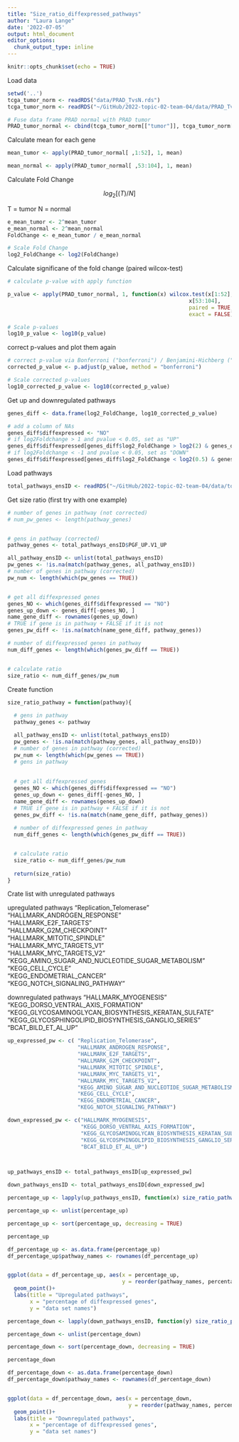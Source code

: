 ```yaml
---
title: "Size_ratio_diffexpressed_pathways"
author: "Laura Lange"
date: '2022-07-05'
output: html_document
editor_options: 
  chunk_output_type: inline
---
```


```r
knitr::opts_chunk$set(echo = TRUE)
```

Load data

```r
setwd('..')
tcga_tumor_norm <- readRDS("data/PRAD_TvsN.rds")
tcga_tumor_norm <- readRDS("~/GitHub/2022-topic-02-team-04/data/PRAD_TvsN.rds")

# Fuse data frame PRAD normal with PRAD tumor
PRAD_tumor_normal <- cbind(tcga_tumor_norm[["tumor"]], tcga_tumor_norm[["normal"]])
```

Calculate mean for each gene 

```r
mean_tumor <- apply(PRAD_tumor_normal[ ,1:52], 1, mean)

mean_normal <- apply(PRAD_tumor_normal[ ,53:104], 1, mean)
```

Calculate Fold Change 

$$
log_2[(T)/N]
$$

T = tumor 
N = normal 

```r
e_mean_tumor <- 2^mean_tumor
e_mean_normal <- 2^mean_normal
FoldChange <- e_mean_tumor / e_mean_normal

# Scale Fold Change 
log2_FoldChange <- log2(FoldChange)
```

Calculate significane of the fold change (paired wilcox-test)

```r
# calculate p-value with apply function 

p_value <- apply(PRAD_tumor_normal, 1, function(x) wilcox.test(x[1:52], 
                                                         x[53:104], 
                                                         paired = TRUE,
                                                         exact = FALSE)$p.value)

# Scale p-values 
log10_p_value <- log10(p_value)
```

correct p-values and plot them again 

```r
# correct p-value via Bonferroni ("bonferroni") / Benjamini-Hichberg ("BH")
corrected_p_value <- p.adjust(p_value, method = "bonferroni")

# Scale corrected p-values 
log10_corrected_p_value <- log10(corrected_p_value)
```

Get up and downregulated pathways 

```r
genes_diff <- data.frame(log2_FoldChange, log10_corrected_p_value)

# add a column of NAs
genes_diff$diffexpressed <- "NO"
# if log2Foldchange > 1 and pvalue < 0.05, set as "UP" 
genes_diff$diffexpressed[genes_diff$log2_FoldChange > log2(2) & genes_diff$log10_corrected_p_value < log10(0.05)] <- "UP"
# if log2Foldchange < -1 and pvalue < 0.05, set as "DOWN"
genes_diff$diffexpressed[genes_diff$log2_FoldChange < log2(0.5) & genes_diff$log10_corrected_p_value < log10(0.05)] <- "DOWN"
```

Load pathways 

```r
total_pathways_ensID <- readRDS("~/GitHub/2022-topic-02-team-04/data/total_pathways_ensID.rds")
```

Get size ratio (first try with one example)

```r
# number of genes in pathway (not corrected)
# num_pw_genes <- length(pathway_genes)


# gens in pathway (corrected)
pathway_genes <- total_pathways_ensID$PGF_UP.V1_UP

all_pathway_ensID <- unlist(total_pathways_ensID)
pw_genes <- !is.na(match(pathway_genes, all_pathway_ensID))
# number of genes in pathway (corrected)
pw_num <- length(which(pw_genes == TRUE))


# get all diffexpressed genes
genes_NO <- which(genes_diff$diffexpressed == "NO") 
genes_up_down <- genes_diff[-genes_NO, ]
name_gene_diff <- rownames(genes_up_down)
# TRUE if gene is in pathway + FALSE if it is not
genes_pw_diff <- !is.na(match(name_gene_diff, pathway_genes))

# number of diffexpressed genes in pathway
num_diff_genes <- length(which(genes_pw_diff == TRUE))


# calculate ratio
size_ratio <- num_diff_genes/pw_num
```

Create function 

```r
size_ratio_pathway = function(pathway){
  
  # gens in pathway
  pathway_genes <- pathway

  all_pathway_ensID <- unlist(total_pathways_ensID)
  pw_genes <- !is.na(match(pathway_genes, all_pathway_ensID))
  # number of genes in pathway (corrected)
  pw_num <- length(which(pw_genes == TRUE))
  # gens in pathway
  
  
  # get all diffexpressed genes
  genes_NO <- which(genes_diff$diffexpressed == "NO") 
  genes_up_down <- genes_diff[-genes_NO, ]
  name_gene_diff <- rownames(genes_up_down)
  # TRUE if gene is in pathway + FALSE if it is not
  genes_pw_diff <- !is.na(match(name_gene_diff, pathway_genes))
  
  # number of diffexpressed genes in pathway
  num_diff_genes <- length(which(genes_pw_diff == TRUE))


  # calculate ratio
  size_ratio <- num_diff_genes/pw_num
  
  return(size_ratio)
}
```

Crate list with unregulated pathways

upregulated pathways 
"Replication_Telomerase"                          
"HALLMARK_ANDROGEN_RESPONSE"                      
"HALLMARK_E2F_TARGETS"                            
"HALLMARK_G2M_CHECKPOINT"                         
"HALLMARK_MITOTIC_SPINDLE"                        
"HALLMARK_MYC_TARGETS_V1"                         
"HALLMARK_MYC_TARGETS_V2"                         
"KEGG_AMINO_SUGAR_AND_NUCLEOTIDE_SUGAR_METABOLISM"
"KEGG_CELL_CYCLE"                                 
"KEGG_ENDOMETRIAL_CANCER"                         
"KEGG_NOTCH_SIGNALING_PATHWAY"

downregulated pathways 
"HALLMARK_MYOGENESIS"                                
"KEGG_DORSO_VENTRAL_AXIS_FORMATION"                  
"KEGG_GLYCOSAMINOGLYCAN_BIOSYNTHESIS_KERATAN_SULFATE"
"KEGG_GLYCOSPHINGOLIPID_BIOSYNTHESIS_GANGLIO_SERIES" 
"BCAT_BILD_ET_AL_UP"

```r
up_expressed_pw <- c( "Replication_Telomerase",                    
                      "HALLMARK_ANDROGEN_RESPONSE",                      
                      "HALLMARK_E2F_TARGETS",                           
                      "HALLMARK_G2M_CHECKPOINT",                      
                      "HALLMARK_MITOTIC_SPINDLE",                       
                      "HALLMARK_MYC_TARGETS_V1",                        
                      "HALLMARK_MYC_TARGETS_V2",
                      "KEGG_AMINO_SUGAR_AND_NUCLEOTIDE_SUGAR_METABOLISM",
                      "KEGG_CELL_CYCLE",                                
                      "KEGG_ENDOMETRIAL_CANCER",                  
                      "KEGG_NOTCH_SIGNALING_PATHWAY")

down_expressed_pw <- c("HALLMARK_MYOGENESIS",                  
                       "KEGG_DORSO_VENTRAL_AXIS_FORMATION",
                       "KEGG_GLYCOSAMINOGLYCAN_BIOSYNTHESIS_KERATAN_SULFATE",
                       "KEGG_GLYCOSPHINGOLIPID_BIOSYNTHESIS_GANGLIO_SERIES", 
                       "BCAT_BILD_ET_AL_UP")



up_pathways_ensID <- total_pathways_ensID[up_expressed_pw]

down_pathways_ensID <- total_pathways_ensID[down_expressed_pw]
```


```r

percentage_up <- lapply(up_pathways_ensID, function(x) size_ratio_pathway(pathway = x))

percentage_up <- unlist(percentage_up)

percentage_up <- sort(percentage_up, decreasing = TRUE)

percentage_up
```

```r
df_percentage_up <- as.data.frame(percentage_up)
df_percentage_up$pathway_names <- rownames(df_percentage_up)


ggplot(data = df_percentage_up, aes(x = percentage_up, 
                                    y = reorder(pathway_names, percentage_up)))+
  geom_point()+
  labs(title = "Upregulated pathways",
       x = "percentage of diffexpressed genes", 
       y = "data set names")
```


```r

percentage_down <- lapply(down_pathways_ensID, function(y) size_ratio_pathway(pathway = y))

percentage_down <- unlist(percentage_down)

percentage_down <- sort(percentage_down, decreasing = TRUE)

percentage_down
```

```r
df_percentage_down <- as.data.frame(percentage_down)
df_percentage_down$pathway_names <- rownames(df_percentage_down)


ggplot(data = df_percentage_down, aes(x = percentage_down, 
                                      y = reorder(pathway_names, percentage_down)))+
  geom_point()+
  labs(title = "Downregulated pathways",
       x = "percentage of diffexpressed genes", 
       y = "data set names")
```